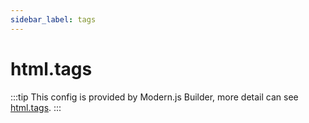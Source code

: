 ```yaml
---
sidebar_label: tags
---
```


# html.tags

:::tip
This config is provided by Modern.js Builder, more detail can see [html.tags](https://modernjs.dev/builder/en/api/config-html.html#htmltags).
:::


<Main />
